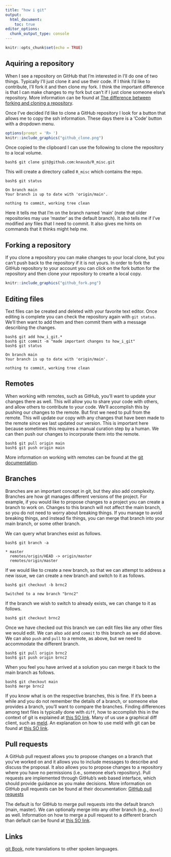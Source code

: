 ```yaml
---
title: "how i git"
output: 
  html_document:
    toc: true
editor_options: 
  chunk_output_type: console
---
```


```r
knitr::opts_chunk$set(echo = TRUE)
```


## Aquiring a repository


When I see a repository on GitHub that I'm interested in I'll do one of two things.
Typically I'll just clone it and use their code.
If I think I'd like to contribute, I'll fork it and then clone my fork.
I think the important difference is that I can make changes to my fork but can't if I just clone someone else's repository.
More information can be found at [The difference between forking and cloning a repository](https://github.community/t/the-difference-between-forking-and-cloning-a-repository/10189).


Once I've decided I'd like to clone a GitHub repository I look for a button that allows me to copy the ssh information.
These days there is a 'Code' button with a dropdown menu.


```r
options(prompt = 'R> ')
knitr::include_graphics("github_clone.png")
```


Once copied to the clipboard I can use the following to clone the repository to a local volume.


```
bash$ git clone git@github.com:knausb/R_misc.git
```


This will create a directory called ```R_misc``` which contains the repo.


```
bash$ git status
```

```
On branch main
Your branch is up to date with 'origin/main'.

nothing to commit, working tree clean
```


Here it tells me that I'm on the branch named 'main' (note that older repositories may use 'master' as the default branch).
It also tells me if I've modified any files that I need to commit.
It also gives me hints on commands that it thinks might help me.


## Forking a repository


If you clone a repository you can make changes to your local clone, but you can't push back to the repository if it is not yours.
In order to fork the GitHub repository to your account you can click on the fork button for the repository and then clone your repository to crearte a local copy.


```r
knitr::include_graphics("github_fork.png")
```


## Editing files


Text files can be created and deleted with your favorite text editor.
Once editing is complete you can check the repository again with `git status`.
We'll then want to add them and then commit them with a message describing the changes.


```
bash$ git add how_i_git.*
bash$ git commit -m "made important changes to how_i_git"
bash$ git status
```

```
On branch main
Your branch is up to date with 'origin/main'.

nothing to commit, working tree clean
```


## Remotes


When working with remotes, such as GitHub, you'll want to update your changes there as well.
This will allow you to share your code with others, and allow others to contribute to your code.
We'll accomplish this by pushing our changes to the remote.
But first we need to pull from the remote.
This will update our copy with any changes that have been made to the remote since we last updated our version.
This is important here because sometimes this requires a manual curation step by a human.
We can then push our changes to incorporate them into the remote.


```
bash$ git pull origin main
bash$ git push origin main
```

More information on working with remotes can be found at the [git documentation](https://git-scm.com/book/en/v2/Git-Branching-Remote-Branches).


## Branches


Branches are an important concept in git, but they also add complexity.
Branches are how git manages different versions of the project.
For example, if you would like to propose changes to a project you can create a branch to work on.
Changes to this branch will not affect the main branch, so you do not need to worry about breaking things.
If you manage to avoid breaking things, and instead fix things, you can merge that branch into your main branch, or some other branch.


We can query what branches exist as follows.


```
bash$ git branch -a
```

```
* master
  remotes/origin/HEAD -> origin/master
  remotes/origin/master
```


If we would like to create a new branch, so that we can attempt to address a new issue, we can create a new branch and switch to it as follows.


```
bash$ git checkout -b brnc2
```

```
Switched to a new branch "brnc2"
```


If the branch we wish to switch to already exists, we can change to it as follows.


```
bash$ git checkout brnc2
```


Once we have checked out this branch we can edit files like any other files we would edit.
We can also ```add``` and ```commit``` to this branch as we did above.
We can also `push` and `pull` to a remote, as above, but we need to accommodate the different branch.


```
bash$ git pull origin brnc2
bash$ git push origin brnc2
```


When you feel you have arrived at a solution you can merge it back to the main branch as follows.


```
bash$ git checkout main
bash$ merge brnc2
```


If you know what is on the respective branches, this is fine.
If it's been a while and you do not remember the details of a branch, or someone else provides a branch, you'll want to compare the branches.
Finding differences among text files is typically done with `diff`, how to accomplish this in the context of git is explained at [this SO link](https://stackoverflow.com/questions/20808892/git-diff-between-current-branch-and-master-but-not-including-unmerged-master-com).
Many of us use a graphical diff client, such as [meld](https://meldmerge.org/).
An explanation on how to use meld with git can be found at [this SO link](https://stackoverflow.com/questions/2006032/view-differences-of-branches-with-meld).


## Pull requests


A GitHub pull request allows you to propose changes on a branch that you've worked on and it allows you to include messages to describe and discuss the proposal.
It also allows you to propose changes to a repository where you have no permissions (i.e., someone else's repository).
Pull requests are implemented through GitHub's web based interface, which should provide guidance as you make decisions.
More information on GitHub pull requests can be found at their documentation: [GitHub pull requests](https://docs.github.com/en/github/collaborating-with-pull-requests/proposing-changes-to-your-work-with-pull-requests/about-pull-requests)

The default is for GitHub to merge pull requests into the default branch (main, master).
We can optionally merge into any other branch (e.g., `devel`) as well.
Information on how to merge a pull request to a different branch than default can be found at [this SO link](https://stackoverflow.com/a/38985999).


## Links


[git Book](https://git-scm.com/book/en/v2), note translations to other spoken languages.





